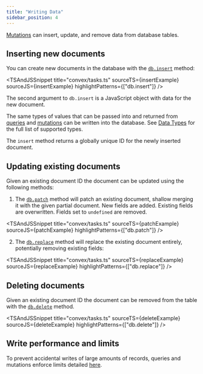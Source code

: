 ```yaml
---
title: "Writing Data"
sidebar_position: 4
---
```



[Mutations](/docs/functions/mutation-functions.mdx) can insert, update, and
remove data from database tables.

## Inserting new documents

You can create new documents in the database with the
[`db.insert`](/api/interfaces/server.GenericDatabaseWriter#insert) method:

<TSAndJSSnippet
  title="convex/tasks.ts"
  sourceTS={insertExample}
  sourceJS={insertExample}
  highlightPatterns={["db.insert"]}
/>

The second argument to `db.insert` is a JavaScript object with data for the new
document.

The same types of values that can be passed into and returned from
[queries](/docs/functions/query-functions.mdx) and
[mutations](/docs/functions/mutation-functions.mdx) can be written into the
database. See [Data Types](/docs/database/types.md) for the full list of
supported types.

The `insert` method returns a globally unique ID for the newly inserted
document.

## Updating existing documents

Given an existing document ID the document can be updated using the following
methods:

1. The [`db.patch`](/api/interfaces/server.GenericDatabaseWriter#patch) method
   will patch an existing document, shallow merging it with the given partial
   document. New fields are added. Existing fields are overwritten. Fields set
   to `undefined` are removed.

<TSAndJSSnippet
  title="convex/tasks.ts"
  sourceTS={patchExample}
  sourceJS={patchExample}
  highlightPatterns={["db.patch"]}
/>

2. The [`db.replace`](/api/interfaces/server.GenericDatabaseWriter#replace)
   method will replace the existing document entirely, potentially removing
   existing fields:

<TSAndJSSnippet
  title="convex/tasks.ts"
  sourceTS={replaceExample}
  sourceJS={replaceExample}
  highlightPatterns={["db.replace"]}
/>

## Deleting documents

Given an existing document ID the document can be removed from the table with
the [`db.delete`](/api/interfaces/server.GenericDatabaseWriter#delete) method.

<TSAndJSSnippet
  title="convex/tasks.ts"
  sourceTS={deleteExample}
  sourceJS={deleteExample}
  highlightPatterns={["db.delete"]}
/>

## Write performance and limits

To prevent accidental writes of large amounts of records, queries and mutations
enforce limits detailed [here](/docs/production/state/limits.mdx#transactions).
